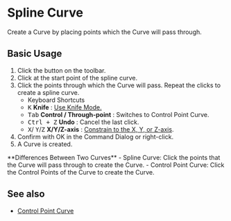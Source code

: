 
# Spline Curve

<Reference shortcut="" command="Spline Curve" button="Toolbar" />

Create a Curve by placing points which the Curve will pass through.

## Basic Usage

1. Click the button <ButtonIcon type="button-spline-curve" /> on the toolbar.
2. Click at the start point of the spline curve.
3. Click the points through which the  Curve will pass. Repeat the clicks to create a spline curve.
   - <Kst>Keyboard Shortcuts</Kst>
   - <kbd>K</kbd> **Knife** : [Use Knife Mode.](./sketching-essentials#use-knife-mode) 
   - <kbd>Tab</kbd> **Control / Through-point** : Switches to Control Point Curve.
   - <kbd>Ctrl + Z</kbd> **Undo** : Cancel the last click.
   - <kbd>X</kbd>/ <kbd>Y</kbd>/<kbd>Z</kbd> **X/Y/Z-axis** : [Constrain to the X, Y, or Z-axis](./sketching-essentials#constrain-to-an-axis).
4. Confirm with OK in the Command Dialog or right-click.
5. A Curve is created.

<Callout type="info" emoji="💡">
**Differences Between Two Curves**
- Spline Curve: Click the points that the  Curve will pass through to create the  Curve.
- Control Point Curve: Click the Control Points of the  Curve to create the  Curve.
</Callout>

<VideoPlayer fileName="spline-curve"/>

## See also
- [Control Point Curve](./control-point-curve)